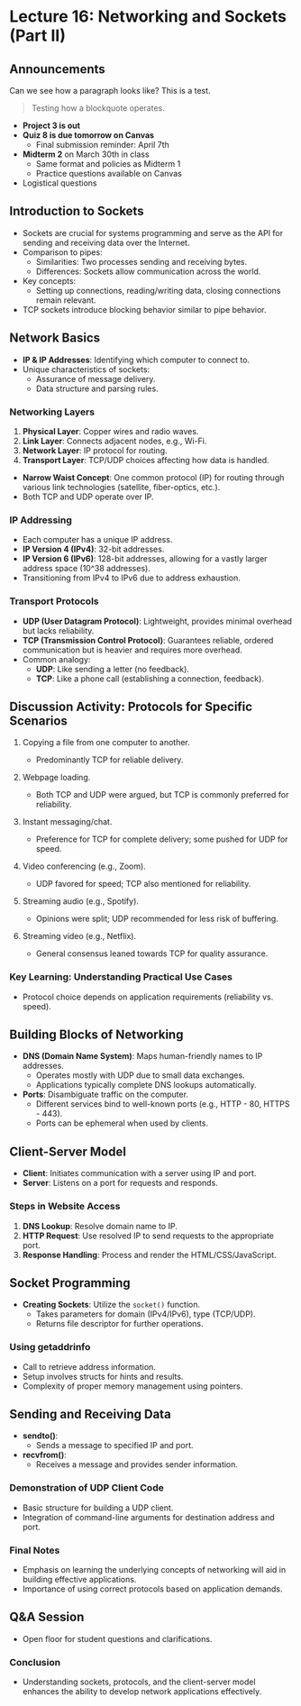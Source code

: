 # Lecture 16: Networking and Sockets (Part II)

## Announcements

Can we see how a paragraph looks like? This is a test.

> Testing how a blockquote operates.

- **Project 3 is out**
- **Quiz 8 is due tomorrow on Canvas**
  - Final submission reminder: April 7th
- **Midterm 2** on March 30th in class
  - Same format and policies as Midterm 1
  - Practice questions available on Canvas
- Logistical questions

## Introduction to Sockets

- Sockets are crucial for systems programming and serve as the API for sending and receiving data over the Internet.
- Comparison to pipes:
  - Similarities: Two processes sending and receiving bytes.
  - Differences: Sockets allow communication across the world.
- Key concepts:
  - Setting up connections, reading/writing data, closing connections remain relevant.
- TCP sockets introduce blocking behavior similar to pipe behavior.

## Network Basics

- **IP & IP Addresses**: Identifying which computer to connect to.
- Unique characteristics of sockets:
  - Assurance of message delivery.
  - Data structure and parsing rules.

### Networking Layers

1. **Physical Layer**: Copper wires and radio waves.
2. **Link Layer**: Connects adjacent nodes, e.g., Wi-Fi.
3. **Network Layer**: IP protocol for routing.
4. **Transport Layer**: TCP/UDP choices affecting how data is handled.

- **Narrow Waist Concept**: One common protocol (IP) for routing through various link technologies (satellite, fiber-optics, etc.).
- Both TCP and UDP operate over IP.

### IP Addressing

- Each computer has a unique IP address.
- **IP Version 4 (IPv4)**: 32-bit addresses.
- **IP Version 6 (IPv6)**: 128-bit addresses, allowing for a vastly larger address space (10^38 addresses).
- Transitioning from IPv4 to IPv6 due to address exhaustion.

### Transport Protocols

- **UDP (User Datagram Protocol)**: Lightweight, provides minimal overhead but lacks reliability.
- **TCP (Transmission Control Protocol)**: Guarantees reliable, ordered communication but is heavier and requires more overhead.
- Common analogy:
  - **UDP**: Like sending a letter (no feedback).
  - **TCP**: Like a phone call (establishing a connection, feedback).

## Discussion Activity: Protocols for Specific Scenarios

1. Copying a file from one computer to another.

   - Predominantly TCP for reliable delivery.

2. Webpage loading.

   - Both TCP and UDP were argued, but TCP is commonly preferred for reliability.

3. Instant messaging/chat.

   - Preference for TCP for complete delivery; some pushed for UDP for speed.

4. Video conferencing (e.g., Zoom).

   - UDP favored for speed; TCP also mentioned for reliability.

5. Streaming audio (e.g., Spotify).

   - Opinions were split; UDP recommended for less risk of buffering.

6. Streaming video (e.g., Netflix).
   - General consensus leaned towards TCP for quality assurance.

### Key Learning: Understanding Practical Use Cases

- Protocol choice depends on application requirements (reliability vs. speed).

## Building Blocks of Networking

- **DNS (Domain Name System)**: Maps human-friendly names to IP addresses.
  - Operates mostly with UDP due to small data exchanges.
  - Applications typically complete DNS lookups automatically.
- **Ports**: Disambiguate traffic on the computer.
  - Different services bind to well-known ports (e.g., HTTP - 80, HTTPS - 443).
  - Ports can be ephemeral when used by clients.

## Client-Server Model

- **Client**: Initiates communication with a server using IP and port.
- **Server**: Listens on a port for requests and responds.

### Steps in Website Access

1. **DNS Lookup**: Resolve domain name to IP.
2. **HTTP Request**: Use resolved IP to send requests to the appropriate port.
3. **Response Handling**: Process and render the HTML/CSS/JavaScript.

## Socket Programming

- **Creating Sockets**: Utilize the `socket()` function.
  - Takes parameters for domain (IPv4/IPv6), type (TCP/UDP).
  - Returns file descriptor for further operations.

### Using getaddrinfo

- Call to retrieve address information.
- Setup involves structs for hints and results.
- Complexity of proper memory management using pointers.

## Sending and Receiving Data

- **sendto()**:
  - Sends a message to specified IP and port.
- **recvfrom()**:
  - Receives a message and provides sender information.

### Demonstration of UDP Client Code

- Basic structure for building a UDP client.
- Integration of command-line arguments for destination address and port.

### Final Notes

- Emphasis on learning the underlying concepts of networking will aid in building effective applications.
- Importance of using correct protocols based on application demands.

## Q&A Session

- Open floor for student questions and clarifications.

### Conclusion

- Understanding sockets, protocols, and the client-server model enhances the ability to develop network applications effectively.
